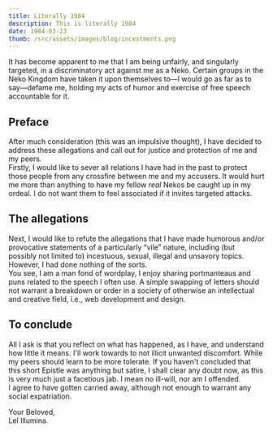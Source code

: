 ```yaml
---
title: Literally 1984
description: This is literally 1984
date: 1984-03-23
thumb: /src/assets/images/blog/incestments.png
---
```


It has become apparent to me that I am being unfairly, and singularly targeted, in a discriminatory act against me as a Neko. Certain groups in the Neko Kingdom have taken it upon themselves to—I would go as far as to say—defame me, holding my acts of humor and exercise of free speech accountable for it.

## Preface

After much consideration (this was an impulsive thought), I have decided to address these allegations and call out for justice and protection of me and my peers.  
Firstly, I would like to sever all relations I have had in the past to protect those people from any crossfire between me and my accusers. It would hurt me more than anything to have my fellow _real_ Nekos be caught up in my ordeal. I do not want them to feel associated if it invites targeted attacks.

## The allegations

Next, I would like to refute the allegations that I have made humorous and/or provocative statements of a particularly “vile” nature, including (but possibly not limited to) incestuous, sexual, illegal and unsavory topics. However, I had done nothing of the sorts.  
You see, I am a man fond of wordplay, I enjoy sharing portmanteaus and puns related to the speech I often use. A simple swapping of letters should not warrant a breakdown or order in a society of otherwise an intellectual and creative field, i.e., web development and design.

## To conclude

All I ask is that you reflect on what has happened, as I have, and understand how little it means. I'll work towards to not illicit unwanted discomfort. While my peers should learn to be more tolerate. If you haven't concluded that this short Epistle was anything but satire, I shall clear any doubt now, as this is very much just a facetious jab. I mean no ill-will, nor am I offended.  
I agree to have gotten carried away, although not enough to warrant any social expatriation.

Your Beloved,  
Lel Illumina.
